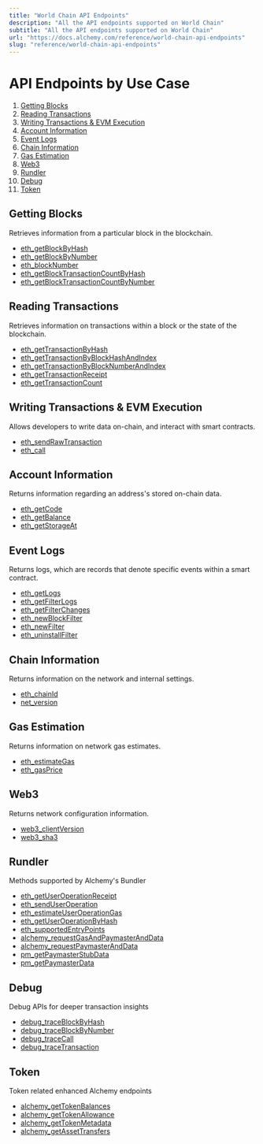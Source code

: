 ```yaml
---
title: "World Chain API Endpoints"
description: "All the API endpoints supported on World Chain"
subtitle: "All the API endpoints supported on World Chain"
url: "https://docs.alchemy.com/reference/world-chain-api-endpoints"
slug: "reference/world-chain-api-endpoints"
---
```


# API Endpoints by Use Case

1. [Getting Blocks](#getting-blocks)
2. [Reading Transactions](#reading-transactions)
3. [Writing Transactions & EVM Execution](#writing-transactions--evm-execution)
4. [Account Information](#account-information)
5. [Event Logs](#event-logs)
6. [Chain Information](#chain-information)
7. [Gas Estimation](#gas-estimation)
8. [Web3](#web3)
9. [Rundler](#rundler)
10. [Debug](#debug)
11. [Token](#token)

## Getting Blocks

Retrieves information from a particular block in the blockchain.

* [eth\_getBlockByHash](/reference/eth-getblockbyhash)
* [eth\_getBlockByNumber](/reference/eth-getblockbynumber)
* [eth\_blockNumber](/reference/eth-blocknumber)
* [eth\_getBlockTransactionCountByHash](/reference/eth-getblocktransactioncountbyhash)
* [eth\_getBlockTransactionCountByNumber](/reference/eth-getblocktransactioncountbynumber)

## Reading Transactions

Retrieves information on transactions within a block or the state of the blockchain.

* [eth\_getTransactionByHash](/reference/eth-gettransactionbyhash)
* [eth\_getTransactionByBlockHashAndIndex](/reference/eth-gettransactionbyblockhashandindex)
* [eth\_getTransactionByBlockNumberAndIndex](/reference/eth-gettransactionbyblocknumberandindex)
* [eth\_getTransactionReceipt](/reference/eth-gettransactionreceipt)
* [eth\_getTransactionCount](/reference/eth-gettransactioncount)

## Writing Transactions & EVM Execution

Allows developers to write data on-chain, and interact with smart contracts.

* [eth\_sendRawTransaction](/reference/eth-sendrawtransaction)
* [eth\_call](/reference/eth-call)

## Account Information

Returns information regarding an address's stored on-chain data.

* [eth\_getCode](/reference/eth-getcode)
* [eth\_getBalance](/reference/eth-getbalance)
* [eth\_getStorageAt](/reference/eth-getstorageat)

## Event Logs

Returns logs, which are records that denote specific events within a smart contract.

* [eth\_getLogs](/reference/eth-getlogs)
* [eth\_getFilterLogs](/reference/eth-getfilterlogs)
* [eth\_getFilterChanges](/reference/eth-getfilterchanges)
* [eth\_newBlockFilter](/reference/eth-newblockfilter)
* [eth\_newFilter](/reference/eth-newfilter)
* [eth\_uninstallFilter](/reference/eth-uninstallfilter)

## Chain Information

Returns information on the network and internal settings.

* [eth\_chainId](/reference/eth-chainid)
* [net\_version](/reference/net-version)

## Gas Estimation

Returns information on network gas estimates.

* [eth\_estimateGas](/reference/eth-estimategas)
* [eth\_gasPrice](/reference/eth-gasprice)

## Web3

Returns network configuration information.

* [web3\_clientVersion](/reference/web3-clientversion)
* [web3\_sha3](/reference/web3-sha3)

## Rundler

Methods supported by Alchemy's Bundler

* [eth\_getUserOperationReceipt](/reference/eth-getuseroperationreceipt)
* [eth\_sendUserOperation](/reference/eth-senduseroperation)
* [eth\_estimateUserOperationGas](/reference/eth-estimateuseroperationgas)
* [eth\_getUserOperationByHash](/reference/eth-getuseroperationbyhash)
* [eth\_supportedEntryPoints](/reference/eth-supportedentrypoints)
* [alchemy\_requestGasAndPaymasterAndData](/reference/alchemy-requestgasandpaymasteranddata)
* [alchemy\_requestPaymasterAndData](/reference/alchemy-requestpaymasteranddata)
* [pm\_getPaymasterStubData](/reference/pm-getpaymasterstubdata)
* [pm\_getPaymasterData](/reference/pm-getpaymasterdata)

## Debug

Debug APIs for deeper transaction insights

* [debug\_traceBlockByHash](/reference/debug-traceblockbyhash)
* [debug\_traceBlockByNumber](/reference/debug-traceblockbynumber)
* [debug\_traceCall](/reference/debug-tracecall)
* [debug\_traceTransaction](/reference/debug-tracetransaction)

## Token

Token related enhanced Alchemy endpoints

* [alchemy\_getTokenBalances](/reference/alchemy-gettokenbalances)
* [alchemy\_getTokenAllowance](/reference/alchemy-gettokenallowance)
* [alchemy\_getTokenMetadata](/reference/alchemy-gettokenmetadata)
* [alchemy\_getAssetTransfers](/reference/alchemy-getassettransfers)

